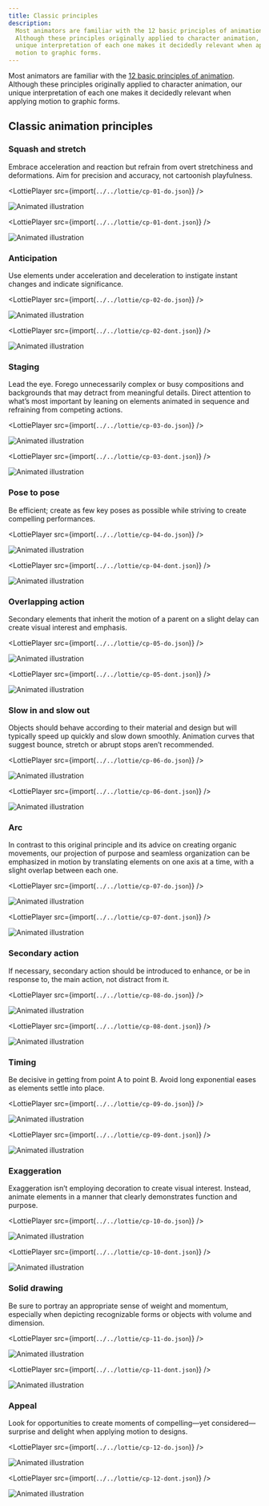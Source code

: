 ```yaml
---
title: Classic principles
description:
  Most animators are familiar with the 12 basic principles of animation.
  Although these principles originally applied to character animation, our
  unique interpretation of each one makes it decidedly relevant when applying
  motion to graphic forms.
---
```



<PageDescription>

Most animators are familiar with the
[12 basic principles of animation](https://en.wikipedia.org/wiki/Twelve_basic_principles_of_animation).
Although these principles originally applied to character animation, our unique
interpretation of each one makes it decidedly relevant when applying motion to
graphic forms.

</PageDescription>

## Classic animation principles

### Squash and stretch

Embrace acceleration and reaction but refrain from overt stretchiness and
deformations. Aim for precision and accuracy, not cartoonish playfulness.

<Row className="mock-gallery">
<Column colMd={4} colLg={4}>
<DoDontExample type="do">
<GifPlayer color="dark">

<LottiePlayer src={import(`../../lottie/cp-01-do.json`)} />

![Animated illustration](./images/cp-01-do.png)

</GifPlayer>
</DoDontExample>
</Column>

<Column colMd={4} colLg={4}>
<DoDontExample type="dont">
<GifPlayer color="dark">

<LottiePlayer src={import(`../../lottie/cp-01-dont.json`)} />

![Animated illustration](./images/cp-01-dont.png)

</GifPlayer >
</DoDontExample>
</Column>
</Row>

### Anticipation

Use elements under acceleration and deceleration to instigate instant changes
and indicate significance.

<Row className="mock-gallery">
<Column colMd={4} colLg={4}>
<DoDontExample type="do">
<GifPlayer color="dark">

<LottiePlayer src={import(`../../lottie/cp-02-do.json`)} />

![Animated illustration](./images/cp-02-do.png)

</GifPlayer>
</DoDontExample>
</Column>

<Column colMd={4} colLg={4}>
<DoDontExample type="dont">
<GifPlayer color="dark">

<LottiePlayer src={import(`../../lottie/cp-02-dont.json`)} />

![Animated illustration](./images/cp-02-dont.png)

</GifPlayer >
</DoDontExample>
</Column>
</Row>

### Staging

Lead the eye. Forego unnecessarily complex or busy compositions and backgrounds
that may detract from meaningful details. Direct attention to what’s most
important by leaning on elements animated in sequence and refraining from
competing actions.

<Row className="mock-gallery">
<Column colMd={4} colLg={4}>
<DoDontExample type="do">
<GifPlayer color="dark">

<LottiePlayer src={import(`../../lottie/cp-03-do.json`)} />

![Animated illustration](./images/cp-03-do.png)

</GifPlayer>
</DoDontExample>
</Column>

<Column colMd={4} colLg={4}>
<DoDontExample type="dont">
<GifPlayer color="dark">

<LottiePlayer src={import(`../../lottie/cp-03-dont.json`)} />

![Animated illustration](./images/cp-03-dont.png)

</GifPlayer >
</DoDontExample>
</Column>
</Row>

### Pose to pose

Be efficient; create as few key poses as possible while striving to create
compelling performances.

<Row className="mock-gallery">
<Column colMd={4} colLg={4}>
<DoDontExample type="do">
<GifPlayer color="dark">

<LottiePlayer src={import(`../../lottie/cp-04-do.json`)} />

![Animated illustration](./images/cp-04-do.png)

</GifPlayer>
</DoDontExample>
</Column>

<Column colMd={4} colLg={4}>
<DoDontExample type="dont">
<GifPlayer color="dark">

<LottiePlayer src={import(`../../lottie/cp-04-dont.json`)} />

![Animated illustration](./images/cp-04-dont.png)

</GifPlayer >
</DoDontExample>
</Column>
</Row>

### Overlapping action

Secondary elements that inherit the motion of a parent on a slight delay can
create visual interest and emphasis.

<Row className="mock-gallery">
<Column colMd={4} colLg={4}>
<DoDontExample type="do">
<GifPlayer color="dark">

<LottiePlayer src={import(`../../lottie/cp-05-do.json`)} />

![Animated illustration](./images/cp-05-do.png)

</GifPlayer>
</DoDontExample>
</Column>

<Column colMd={4} colLg={4}>
<DoDontExample type="dont">
<GifPlayer color="dark">

<LottiePlayer src={import(`../../lottie/cp-05-dont.json`)} />

![Animated illustration](./images/cp-05-dont.png)

</GifPlayer >
</DoDontExample>
</Column>
</Row>

### Slow in and slow out

Objects should behave according to their material and design but will typically
speed up quickly and slow down smoothly. Animation curves that suggest bounce,
stretch or abrupt stops aren’t recommended.

<Row className="mock-gallery">
<Column colMd={4} colLg={4}>
<DoDontExample type="do">
<GifPlayer color="dark">

<LottiePlayer src={import(`../../lottie/cp-06-do.json`)} />

![Animated illustration](./images/cp-06-do.png)

</GifPlayer>
</DoDontExample>
</Column>

<Column colMd={4} colLg={4}>
<DoDontExample type="dont">
<GifPlayer color="dark">

<LottiePlayer src={import(`../../lottie/cp-06-dont.json`)} />

![Animated illustration](./images/cp-06-dont.png)

</GifPlayer >
</DoDontExample>
</Column>
</Row>

### Arc

In contrast to this original principle and its advice on creating organic
movements, our projection of purpose and seamless organization can be emphasized
in motion by translating elements on one axis at a time, with a slight overlap
between each one.

<Row className="mock-gallery">
<Column colMd={4} colLg={4}>
<DoDontExample type="do">
<GifPlayer color="dark">

<LottiePlayer src={import(`../../lottie/cp-07-do.json`)} />

![Animated illustration](./images/cp-07-do.png)

</GifPlayer>
</DoDontExample>
</Column>

<Column colMd={4} colLg={4}>
<DoDontExample type="dont">
<GifPlayer color="dark">

<LottiePlayer src={import(`../../lottie/cp-07-dont.json`)} />

![Animated illustration](./images/cp-07-dont.png)

</GifPlayer >
</DoDontExample>
</Column>
</Row>

### Secondary action

If necessary, secondary action should be introduced to enhance, or be in
response to, the main action, not distract from it.

<Row className="mock-gallery">
<Column colMd={4} colLg={4}>
<DoDontExample type="do">
<GifPlayer color="dark">

<LottiePlayer src={import(`../../lottie/cp-08-do.json`)} />

![Animated illustration](./images/cp-08-do.png)

</GifPlayer>
</DoDontExample>
</Column>

<Column colMd={4} colLg={4}>
<DoDontExample type="dont">
<GifPlayer color="dark">

<LottiePlayer src={import(`../../lottie/cp-08-dont.json`)} />

![Animated illustration](./images/cp-08-dont.png)

</GifPlayer >
</DoDontExample>
</Column>
</Row>

### Timing

Be decisive in getting from point A to point B. Avoid long exponential eases as
elements settle into place.

<Row className="mock-gallery">
<Column colMd={4} colLg={4}>
<DoDontExample type="do">
<GifPlayer color="dark">

<LottiePlayer src={import(`../../lottie/cp-09-do.json`)} />

![Animated illustration](./images/cp-09-do.png)

</GifPlayer>
</DoDontExample>
</Column>

<Column colMd={4} colLg={4}>
<DoDontExample type="dont">
<GifPlayer color="dark">

<LottiePlayer src={import(`../../lottie/cp-09-dont.json`)} />

![Animated illustration](./images/cp-09-dont.png)

</GifPlayer >
</DoDontExample>
</Column>
</Row>

### Exaggeration

Exaggeration isn’t employing decoration to create visual interest. Instead,
animate elements in a manner that clearly demonstrates function and purpose.

<Row className="mock-gallery">
<Column colMd={4} colLg={4}>
<DoDontExample type="do">
<GifPlayer color="dark">

<LottiePlayer src={import(`../../lottie/cp-10-do.json`)} />

![Animated illustration](./images/cp-10-do.png)

</GifPlayer>
</DoDontExample>
</Column>

<Column colMd={4} colLg={4}>
<DoDontExample type="dont">
<GifPlayer color="dark">

<LottiePlayer src={import(`../../lottie/cp-10-dont.json`)} />

![Animated illustration](./images/cp-10-dont.png)

</GifPlayer >
</DoDontExample>
</Column>
</Row>

### Solid drawing

Be sure to portray an appropriate sense of weight and momentum, especially when
depicting recognizable forms or objects with volume and dimension.

<Row className="mock-gallery">
<Column colMd={4} colLg={4}>
<DoDontExample type="do">
<GifPlayer color="dark">

<LottiePlayer src={import(`../../lottie/cp-11-do.json`)} />

![Animated illustration](./images/cp-11-do.png)

</GifPlayer>
</DoDontExample>
</Column>

<Column colMd={4} colLg={4}>
<DoDontExample type="dont">
<GifPlayer color="dark">

<LottiePlayer src={import(`../../lottie/cp-11-dont.json`)} />

![Animated illustration](./images/cp-11-dont.png)

</GifPlayer >
</DoDontExample>
</Column>
</Row>

### Appeal

Look for opportunities to create moments of compelling—yet considered—surprise
and delight when applying motion to designs.

<Row className="mock-gallery">
<Column colMd={4} colLg={4}>
<DoDontExample type="do">
<GifPlayer color="dark">

<LottiePlayer src={import(`../../lottie/cp-12-do.json`)} />

![Animated illustration](./images/cp-12-do.png)

</GifPlayer>
</DoDontExample>
</Column>

<Column colMd={4} colLg={4}>
<DoDontExample type="dont">
<GifPlayer color="dark">

<LottiePlayer src={import(`../../lottie/cp-12-dont.json`)} />

![Animated illustration](./images/cp-12-dont.png)

</GifPlayer >
</DoDontExample>
</Column>
</Row>
